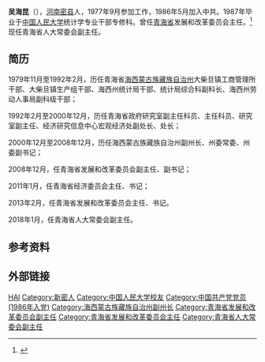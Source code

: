 {{prose|time=2017-03-27T01:35:07+00:00}}
'''吴海昆'''（{{bd|1960年|11月||catIdx=Wu吴}}），[[河南|河南]][[密县|密县]]人，1977年9月参加工作，1986年5月加入中共。1987年毕业于[[中国人民大学|中国人民大学]]统计学专业干部专修科。曾任[[青海省|青海省]]发展和改革委员会主任。<ref >{{cite web |url=http://district.ce.cn/newarea/sddy/201304/02/t20130402_24256955.shtml |language= |title=吴海昆任青海省发改委主任 张守成不再担任(简历) |publisher=中国经济网 |date=2013年4月2日 |accessdate= |archive-date=2019年9月19日 |archive-url=https://web.archive.org/web/20190919202211/http://district.ce.cn/newarea/sddy/201304/02/t20130402_24256955.shtml |dead-url=no }}</ref>现任青海省人大常委会副主任。

== 简历 ==
1979年11月至1992年2月，历任青海省[[海西蒙古族藏族自治州|海西蒙古族藏族自治州]]大柴旦镇工商管理所干部、大柴旦镇生产组干部、海西州统计局干部、统计局综合科副科长、海西州劳动人事局副科级干部；

1992年2月至2000年12月，历任青海省政府研究室副主任科员、主任科员、研究室副主任、经济研究信息中心宏观经济处副处长、处长；

2000年12月至2008年12月，历任海西蒙古族藏族自治州副州长、州委常委、州委副书记；

2008年12月，任青海省发展和改革委员会副主任、副书记；

2011年1月，任青海省经济委员会主任、书记；

2013年2月，任青海省发展和改革委员会主任、书记。

2018年1月，任青海省人大常委会副主任。

== 参考资料 ==
{{reflist}}

== 外部链接 ==

{{青海省领导人}}
{{DEFAULTSORT:Wu吴}}
[[Category:吴姓|HAI]]
[[Category:新密人|Category:新密人]]
[[Category:中国人民大学校友|Category:中国人民大学校友]]
[[Category:中国共产党党员_(1986年入党)|Category:中国共产党党员 (1986年入党)]]
[[Category:海西蒙古族藏族自治州副州长|Category:海西蒙古族藏族自治州副州长]]
[[Category:青海省发展和改革委员会副主任|Category:青海省发展和改革委员会副主任]]
[[Category:青海省发展和改革委员会主任|Category:青海省发展和改革委员会主任]]
[[Category:青海省人大常委会副主任|Category:青海省人大常委会副主任]]